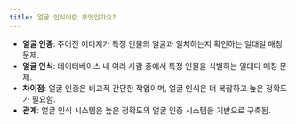 ```yaml
---
title: 얼굴 인식이란 무엇인가요?
---
```




- **얼굴 인증**: 주어진 이미지가 특정 인물의 얼굴과 일치하는지 확인하는 일대일 매칭 문제.
- **얼굴 인식**: 데이터베이스 내 여러 사람 중에서 특정 인물을 식별하는 일대다 매칭 문제.
- **차이점**: 얼굴 인증은 비교적 간단한 작업이며, 얼굴 인식은 더 복잡하고 높은 정확도가 필요함.
- **관계**: 얼굴 인식 시스템은 높은 정확도의 얼굴 인증 시스템을 기반으로 구축됨.